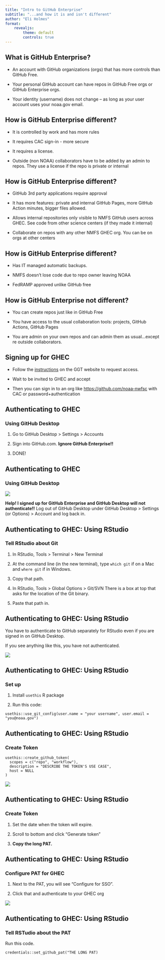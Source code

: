 ```yaml
---
title: "Intro to GitHub Enterprise"
subtitle: "...and how it is and isn't different"
author: "Eli Holmes"
format: 
    revealjs:
        theme: default
        controls: true
---
```


## What is GitHub Enterprise?

-   An account with GitHub organizations (orgs) that has more controls than GitHub Free.

-   Your personal GitHub account can have repos in GitHub Free orgs or GitHub Enterprise orgs.

-   Your identity (username) does not change -- as long as your user account uses your noaa.gov email.

## How is GitHub Enterprise different?

-   It is controlled by work and has more rules

-   It requires CAC sign-in - more secure

-   It requires a license.

-   Outside (non NOAA) collaborators have to be added by an admin to repos. They use a license if the repo is private or internal

## How is GitHub Enterprise different?

-   GitHub 3rd party applications require approval

-   It has more features: private and internal GitHub Pages, more GitHub Action minutes, bigger files allowed.

-   Allows internal repositories only visible to NMFS GitHub users across GHEC. See code from other science centers (if they made it internal)

-   Collaborate on repos with any other NMFS GHEC org. You can be on orgs at other centers

## How is GitHub Enterprise different?

-   Has IT managed automatic backups.

-   NMFS doesn't lose code due to repo owner leaving NOAA

-   FedRAMP approved unlike GitHub free

## How is GitHub Enterprise not different?

-   You can create repos just like in GitHub Free

-   You have access to the usual collaboration tools: projects, GitHub Actions, GitHub Pages

-   You are admin on your own repos and can admin them as usual...except re outside collaborators.

## Signing up for GHEC

-   Follow the [instructions](https://sites.google.com/noaa.gov/nmfs-st-github-governance-team/github-users?pli=1) on the GGT website to request access.

-   Wait to be invited to GHEC and accept

-   Then you can sign in to an org like <https://github.com/noaa-nwfsc> with CAC or password+authentication

## Authenticating to GHEC

### Using GitHub Desktop

1.  Go to GitHub Desktop \> Settings \> Accounts

2.  Sign into GitHub.com. **Ignore GitHub Enterprise!!**

3.  DONE!

## Authenticating to GHEC

### Using GitHub Desktop

![](img/g_desktop_signin.png)

**Help! I signed up for GitHub Enterprise and GitHub Desktop will not authenticate!!** Log out of GitHub Desktop under GitHub Desktop \> Settings (or Options) \> Account and log back in.

## Authenticating to GHEC: Using RStudio

### Tell RStudio about Git

1.  In RStudio, Tools \> Terminal \> New Terminal

2.  At the command line (in the new terminal), type `which git` if on a Mac and `where git` if in Windows.

3.  Copy that path.

4.  In RStudio, Tools \> Global Options \> Git/SVN There is a box at top that asks for the location of the Git binary.

5.  Paste that path in.

## Authenticating to GHEC: Using RStudio

You have to authenticate to GitHub separately for RStudio even if you are signed in on GitHub Desktop.

If you see anything like this, you have not authenticated.

![](img/no_token_error.png)

## Authenticating to GHEC: Using RStudio

### Set up

1.  Install `usethis` R package

2.  Run this code:

```         
usethis::use_git_config(user.name = "your username", user.email = "you@noaa.gov")
```

## Authenticating to GHEC: Using RStudio

### Create Token

```         
usethis::create_github_token(
  scopes = c("repo", "workflow"),
  description = "DESCRIBE THE TOKEN'S USE CASE",
  host = NULL
)
```

![](img/new_token.png)

## Authenticating to GHEC: Using RStudio

### Create Token

1.  Set the date when the token will expire.

2.  Scroll to bottom and click "Generate token"

3.  **Copy the long PAT.**

## Authenticating to GHEC: Using RStudio

### Configure PAT for GHEC

1.  Next to the PAT, you will see "Configure for SSO".

2.  Click that and authenticate to your GHEC org

![](img/configure_sso_token.png)

## Authenticating to GHEC: Using RStudio

### Tell RSTudio about the PAT

Run this code.

```         
credentials::set_github_pat("THE LONG PAT)
```